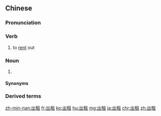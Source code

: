 ==Chinese==
{{zh-forms}}

===Pronunciation===
{{zh-pron
|m=chūzū
|c=ceot1 zou1
|h=pfs=chhut-chû
|mn=chhut-cho͘
|cat=v,n
}}

===Verb===
{{zh-verb}}

# to [[rent]] out

===Noun===
{{zh-noun}}

# {{zh-abbrev|出租汽車|taxi}}

====Synonyms====
{{zh-dial|出租汽車}}

===Derived terms===
{{zh-der|出租車|出租汽車}}

{{zh-cat|Intermediate}}

[[zh-min-nan:出租]]
[[fr:出租]]
[[ko:出租]]
[[hu:出租]]
[[mg:出租]]
[[ja:出租]]
[[chr:出租]]
[[zh:出租]]